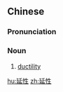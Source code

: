==Chinese==
{{zh-forms}}

===Pronunciation===
{{zh-pron
|m=yánxìng
|cat=n
}}

===Noun===
{{zh-noun}}

# {{lb|zh|physics}} [[ductility]]

[[hu:延性]]
[[zh:延性]]